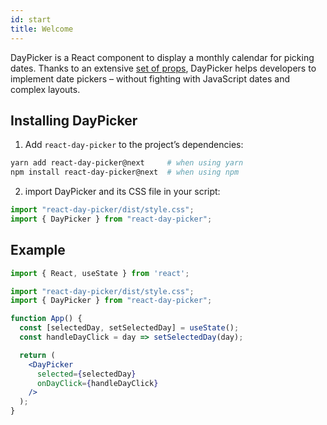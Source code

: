 ```yaml
---
id: start
title: Welcome
---
```


DayPicker is a React component to display a monthly calendar for picking dates.
Thanks to an extensive [set of props](./reference/props.mdx), DayPicker helps
developers to implement date pickers – without fighting with JavaScript dates
and complex layouts.

## Installing DayPicker

1. Add `react-day-picker` to the project’s dependencies:
  ```bash
  yarn add react-day-picker@next     # when using yarn
  npm install react-day-picker@next  # when using npm
  ```
2. import DayPicker and its CSS file in your script:
  ```jsx
  import "react-day-picker/dist/style.css";
  import { DayPicker } from "react-day-picker";
  ```

## Example


```jsx preview
import { React, useState } from 'react';

import "react-day-picker/dist/style.css";
import { DayPicker } from "react-day-picker";

function App() {
  const [selectedDay, setSelectedDay] = useState();
  const handleDayClick = day => setSelectedDay(day);

  return (
    <DayPicker
      selected={selectedDay}
      onDayClick={handleDayClick}
    />
  );
}
```
